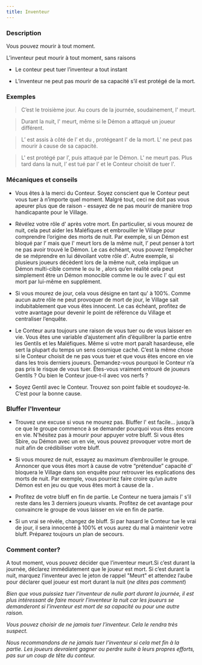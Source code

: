 ```yaml
---
title: Inventeur
---
```



<Role INVENTEUR header />

### Description

Vous pouvez mourir à tout moment.

L’inventeur peut mourir à tout moment, sans raisons

-   Le conteur peut tuer l’inventeur a tout instant

-   L’inventeur ne peut pas mourir de sa capacité s’il est protégé de la mort.

### Exemples

> C’est le troisième jour. Au cours de la journée, soudainement, l'<Role INVENTEUR /> meurt.

> Durant la nuit, l'<Role INVENTEUR /> meurt, même si le Démon a attaqué un joueur différent.

> L’<Role HERBORISTE /> est assis à côté de l’<Role INVENTEUR /> et du <Role PARIEUR />, protégeant l'<Role INVENTEUR /> de la mort. L'<Role INVENTEUR /> ne peut pas mourir à cause de sa capacité.

> L'<Role INVENTEUR /> est protégé par l’<Role AUBERGISTE />, puis attaqué par le Démon. L'<Role INVENTEUR /> ne meurt pas. Plus tard dans la nuit, l’<Role AUBERGISTE /> est tué par l’<Role ASSASSIN /> et le Conteur choisit de tuer l'<Role INVENTEUR />.

### Mécaniques et conseils

- Vous êtes à la merci du Conteur. Soyez conscient que le Conteur peut vous tuer à n’importe quel moment. Malgré tout, ceci ne doit pas vous apeurer plus que de raison - essayez de ne pas mourir de manière trop handicapante pour le Village.

- Révélez votre rôle d'<Role INVENTEUR /> après votre mort. En particulier, si vous mourez de nuit, cela peut aider les Maléfiques et embrouiller le Village pour comprendre l’origine des morts de nuit. Par exemple, si un Démon est bloqué par l’<Role EXORCISTE /> mais que l'<Role INVENTEUR /> meurt lors de la même nuit, l’<Role EXORCISTE /> peut penser à tort ne pas avoir trouvé le Démon. Le cas échéant, vous pouvez l’empêcher de se méprendre en lui dévoilant votre rôle d'<Role INVENTEUR />. Autre exemple, si plusieurs joueurs décèdent lors de la même nuit, cela implique un Démon multi-cible comme le <Role SHABALOTH /> ou le <Role PO />, alors qu’en réalité cela peut simplement être un Démon monocible comme le <Role PUKKA /> ou le <Role ZOMBUUL /> avec l'<Role INVENTEUR /> qui est mort par lui-même en supplément.

- Si vous mourez de jour, cela vous désigne en tant qu'<Role INVENTEUR /> à 100%. Comme aucun autre rôle ne peut provoquer de mort de jour, le Village sait indubitablement que vous êtes innocent. Le cas échéant, profitez de votre avantage pour devenir le point de référence du Village et centraliser l’enquête.

- Le Conteur aura toujours une raison de vous tuer ou de vous laisser en vie. Vous êtes une variable d’ajustement afin d’équilibrer la partie entre les Gentils et les Maléfiques. Même si votre mort paraît hasardeuse, elle sert la plupart du temps un sens cosmique caché. C’est la même chose si le Conteur choisit de ne pas vous tuer et que vous êtes encore en vie dans les trois derniers joueurs. Demandez-vous pourquoi le Conteur n’a pas pris le risque de vous tuer. Êtes-vous vraiment entouré de joueurs Gentils ? Ou bien le Conteur joue-t-il avec vos nerfs ?

- Soyez Gentil avec le Conteur. Trouvez son point faible et soudoyez-le. C’est pour la bonne cause.

### Bluffer l'Inventeur

- Trouvez une excuse si vous ne mourez pas. Bluffer l'<Role INVENTEUR /> est facile… jusqu’à ce que le groupe commence à se demander pourquoi vous êtes encore en vie. N’hésitez pas à mourir pour appuyer votre bluff. Si vous êtes Sbire, <Role ZOMBUUL /> ou Démon avec un <Role CONSPIRATEUR /> en vie, vous pouvez provoquer votre mort de nuit afin de crédibiliser votre bluff.

- Si vous mourez de nuit, essayez au maximum d’embrouiller le groupe. Annoncer que vous êtes mort à cause de votre “prétendue” capacité d'<Role INVENTEUR /> bloquera le Village dans son enquête pour retrouver les explications des morts de nuit. Par exemple, vous pourriez faire croire qu’un autre Démon est en jeu ou que vous êtes mort à cause de la <Role COMMERE />.

- Profitez de votre bluff en fin de partie. Le Conteur ne tuera jamais l'<Role INVENTEUR /> s’il reste dans les 3 derniers joueurs vivants. Profitez de cet avantage pour convaincre le groupe de vous laisser en vie en fin de partie.

- Si un vrai <Role INVENTEUR /> se révèle, changez de bluff. Si par hasard le Conteur tue le vrai <Role INVENTEUR /> de jour, il sera innocenté à 100% et vous aurez du mal à maintenir votre bluff. Préparez toujours un plan de secours.

### Comment conter?

A tout moment, vous pouvez décider que l’inventeur meurt.Si c’est durant la journée, déclarez immédiatement que le joueur est mort. Si c’est durant la nuit, marquez l’inventeur avec le jeton de rappel "Meurt" et attendez l’aube pour déclarer quel joueur est mort durant la nuit (_ne dites pas comment_)

_Bien que vous puissiez tuer l’inventeur de nulle part durant la journée, il est plus intéressant de faire mourir l’inventeur la nuit car les joueurs se demanderont si l’inventeur est mort de sa capacité ou pour une autre raison._

_Vous pouvez choisir de ne jamais tuer l’inventeur. Cela le rendra très suspect._

_Nous recommandons de ne jamais tuer l’inventeur si cela met fin à la partie. Les joueurs devraient gagner ou perdre suite à leurs propres efforts, pas sur un coup de tête du conteur._
